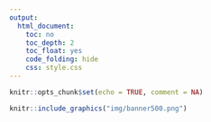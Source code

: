 ```yaml
---
output:
  html_document:
    toc: no
    toc_depth: 2
    toc_float: yes
    code_folding: hide
    css: style.css
---
```


```r
knitr::opts_chunk$set(echo = TRUE, comment = NA)
```

```r
knitr::include_graphics("img/banner500.png")
```
<br/><br/>

<!-- # **Introducción** -->

<!-- # **R y RStudio** -->


<!-- <br/><br/><br/> -->

<!-- # **Objetivo** -->
